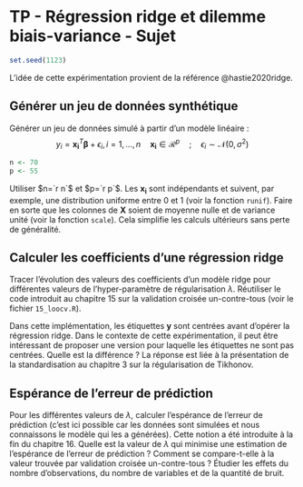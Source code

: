 # TP - Régression ridge et dilemme biais-variance - Sujet

```r
set.seed(1123)
```

L'idée de cette expérimentation provient de la référence @hastie2020ridge.

## Générer un jeu de données synthétique

Générer un jeu de données simulé à partir d'un modèle linéaire :
$$y_i = \mathbf{x_i}^T \boldsymbol\beta + \epsilon_i, i=1,\dots,n \quad \mathbf{x_i}\in\mathcal{R}^p \quad ; \quad \epsilon_i \sim \mathcal{N}(0,\sigma^2)$$

```r
n <- 70
p <- 55
```

Utiliser $n=`r n`$ et $p=`r p`$. Les $\mathbf{x_i}$ sont indépendants et suivent, par exemple, une distribution uniforme entre $0$ et $1$ (voir la fonction `runif`). Faire en sorte que les colonnes de $\mathbf{X}$ soient de moyenne nulle et de variance unité (voir la fonction `scale`). Cela simplifie les calculs ultérieurs sans perte de généralité.

## Calculer les coefficients d'une régression ridge

Tracer l'évolution des valeurs des coefficients d'un modèle ridge pour différentes valeurs de l'hyper-paramètre de régularisation $\lambda$. Réutiliser le code introduit au chapitre 15 sur la validation croisée un-contre-tous (voir le fichier `15_loocv.R`).

Dans cette implémentation, les étiquettes $\mathbf{y}$ sont centrées avant d'opérer la régression ridge. Dans le contexte de cette expérimentation, il peut être intéressant de proposer une version pour laquelle les étiquettes ne sont pas centrées. Quelle est la différence ? La réponse est liée à la présentation de la standardisation au chapitre 3 sur la régularisation de Tikhonov.

## Espérance de l'erreur de prédiction

Pour les différentes valeurs de $\lambda$, calculer l'espérance de l'erreur de prédiction (c'est ici possible car les données sont simulées et nous connaissons le modèle qui les a générées). Cette notion a été introduite à la fin du chapitre 16. Quelle est la valeur de $\lambda$ qui minimise une estimation de l'espérance de l'erreur de prédiction ? Comment se compare-t-elle à la valeur trouvée par validation croisée un-contre-tous ? Étudier les effets du nombre d'observations, du nombre de variables et de la quantité de bruit.
